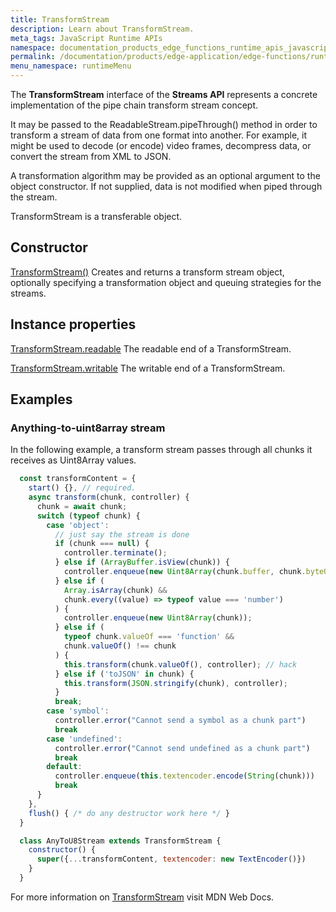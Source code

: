 ```yaml
---
title: TransformStream
description: Learn about TransformStream.
meta_tags: JavaScript Runtime APIs
namespace: documentation_products_edge_functions_runtime_apis_javascript_transform_stream
permalink: /documentation/products/edge-application/edge-functions/runtime-apis/javascript/transform-stream/
menu_namespace: runtimeMenu
---
```


The **TransformStream** interface of the **Streams API** represents a concrete implementation of the pipe chain transform stream concept.

It may be passed to the ReadableStream.pipeThrough() method in order to transform a stream of data from one format into another. For example, it might be used to decode (or encode) video frames, decompress data, or convert the stream from XML to JSON.

A transformation algorithm may be provided as an optional argument to the object constructor. If not supplied, data is not modified when piped through the stream.

TransformStream is a transferable object.

## Constructor

[TransformStream()](https://developer.mozilla.org/en-US/docs/Web/API/TransformStream/TransformStream)
Creates and returns a transform stream object, optionally specifying a transformation object and queuing strategies for the streams.

## Instance properties

[TransformStream.readable](https://developer.mozilla.org/en-US/docs/Web/API/TransformStream/readable)
The readable end of a TransformStream.

[TransformStream.writable](https://developer.mozilla.org/en-US/docs/Web/API/TransformStream/writable)
The writable end of a TransformStream.

## Examples

### Anything-to-uint8array stream

In the following example, a transform stream passes through all chunks it receives as Uint8Array values.

```js
  const transformContent = {
    start() {}, // required.
    async transform(chunk, controller) {
      chunk = await chunk;
      switch (typeof chunk) {
        case 'object':
          // just say the stream is done
          if (chunk === null) {
            controller.terminate();
          } else if (ArrayBuffer.isView(chunk)) {
            controller.enqueue(new Uint8Array(chunk.buffer, chunk.byteOffset, chunk.byteLength));
          } else if (
            Array.isArray(chunk) &&
            chunk.every((value) => typeof value === 'number')
          ) {
            controller.enqueue(new Uint8Array(chunk));
          } else if (
            typeof chunk.valueOf === 'function' &&
            chunk.valueOf() !== chunk
          ) {
            this.transform(chunk.valueOf(), controller); // hack
          } else if ('toJSON' in chunk) {
            this.transform(JSON.stringify(chunk), controller);
          }
          break;
        case 'symbol':
          controller.error("Cannot send a symbol as a chunk part")
          break
        case 'undefined':
          controller.error("Cannot send undefined as a chunk part")
          break
        default:
          controller.enqueue(this.textencoder.encode(String(chunk)))
          break
      }
    },
    flush() { /* do any destructor work here */ }
  }

  class AnyToU8Stream extends TransformStream {
    constructor() {
      super({...transformContent, textencoder: new TextEncoder()})
    }
  }
```

For more information on [TransformStream](https://developer.mozilla.org/en-US/docs/Web/API/TransformStream) visit MDN Web Docs.




